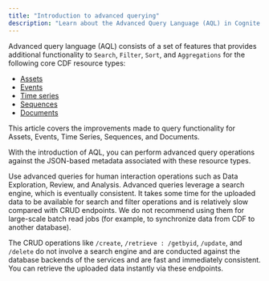 ```yaml
---
title: "Introduction to advanced querying"
description: "Learn about the Advanced Query Language (AQL) in Cognite Data Fusion (CDF), its features, supported resource types, and best practices for querying and analyzing data."
---
```


Advanced query language (AQL) consists of a set of features that provides additional functionality to `Search`, `Filter`, `Sort`, and `Aggregations` for the following core CDF resource types:

- [Assets](/dev/concepts/resource_types/assets)
- [Events](/dev/concepts/resource_types/events)
- [Time series](/dev/concepts/resource_types/timeseries)
- [Sequences](/dev/concepts/resource_types/sequences)
- [Documents](https://developer.cognite.com/api/#tag/Documents/)

<Note>
This article covers the improvements made to query functionality for Assets, Events, Time Series, Sequences, and Documents.
</Note>

With the introduction of AQL, you can perform advanced query operations against the JSON-based metadata associated with these resource types.

Use advanced queries for human interaction operations such as Data Exploration, Review, and Analysis. Advanced queries leverage a search engine, which is eventually consistent. It takes some time for the uploaded data to be available for search and filter operations and is relatively slow compared with CRUD endpoints. We do not recommend using them for large-scale batch read jobs (for example, to synchronize data from CDF to another database).

The CRUD operations like `/create`, `/retrieve : /getbyid`, `/update`, and `/delete` do not involve a search engine and are conducted against the database backends of the services and are fast and immediately consistent. You can retrieve the uploaded data instantly via these endpoints.
